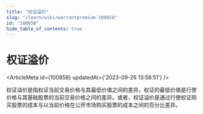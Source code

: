 ```yaml
---
title: "权证溢价"
slug: "/learn/wiki/warrantpremium-100858"
id: "100858"
hide_table_of_contents: true
---
```



# 权证溢价

<ArticleMeta id={100858} updatedAt={'2023-09-26 13:58:51'} />
<div className='border-solid border-b border-t-0 my-4 border-[var(--ifm-color-gray-300)]' />

权证溢价是指权证当前交易价格与其最低价值之间的差异。权证的最低价值是行使价格与其基础股票的当前交易价格之间的差异。或者，权证溢价是通过行使权证购买股票的成本与以当前价格在公开市场购买股票的成本之间的百分比差异。
